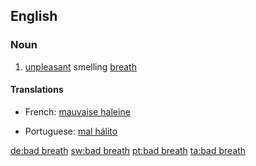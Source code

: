 ==English==

===Noun===
{{wikipedia}}
{{infl|en|noun}}

# [[unpleasant]] smelling [[breath]]

====Translations====
{{trans-top|breath}}
* French: [[mauvaise haleine]]
{{trans-mid}}
* Portuguese: [[mal hálito]]
{{trans-bottom}}

[[de:bad breath]]
[[sw:bad breath]]
[[pt:bad breath]]
[[ta:bad breath]]